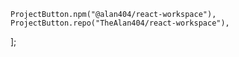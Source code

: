 	ProjectButton.npm("@alan404/react-workspace"),
	ProjectButton.repo("TheAlan404/react-workspace"),
];
